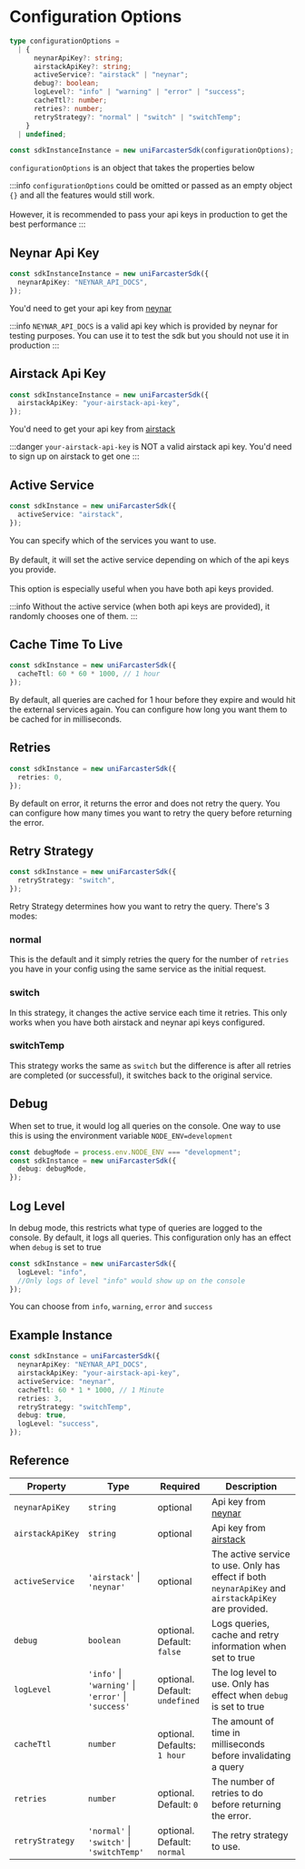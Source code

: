 # Configuration Options

```ts
type configurationOptions =
  | {
      neynarApiKey?: string;
      airstackApiKey?: string;
      activeService?: "airstack" | "neynar";
      debug?: boolean;
      logLevel?: "info" | "warning" | "error" | "success";
      cacheTtl?: number;
      retries?: number;
      retryStrategy?: "normal" | "switch" | "switchTemp";
    }
  | undefined;

const sdkInstanceInstance = new uniFarcasterSdk(configurationOptions);
```

`configurationOptions` is an object that takes the properties below

:::info
`configurationOptions` could be omitted or passed as an empty object `{}` and all the features would still work. <br></br>
However, it is recommended to pass your api keys in production to get the best performance
:::

## Neynar Api Key

```ts
const sdkInstanceInstance = new uniFarcasterSdk({
  neynarApiKey: "NEYNAR_API_DOCS",
});
```

You'd need to get your api key from [neynar](https://neynar.com/)

:::info
`NEYNAR_API_DOCS` is a valid api key which is provided by neynar for testing purposes.
You can use it to test the sdk but you should not use it in production
:::

## Airstack Api Key

```ts
const sdkInstanceInstance = new uniFarcasterSdk({
  airstackApiKey: "your-airstack-api-key",
});
```

You'd need to get your api key from [airstack](https://airstack.xyz/)

:::danger
`your-airstack-api-key` is NOT a valid airstack api key. You'd need to sign up on airstack to get one
:::

## Active Service

```ts
const sdkInstance = new uniFarcasterSdk({
  activeService: "airstack",
});
```

You can specify which of the services you want to use.<br></br> By default, it will set the active service depending on which of the api keys you provide.<br></br>This option is especially useful when you have both api keys
provided.

:::info
Without the active service (when both api keys are provided), it randomly chooses one of them.
:::

## Cache Time To Live

```ts
const sdkInstance = new uniFarcasterSdk({
  cacheTtl: 60 * 60 * 1000, // 1 hour
});
```

By default, all queries are cached for 1 hour before they expire and would hit the external services again.
You can configure how long you want them to be cached for in milliseconds.

## Retries

```ts
const sdkInstance = new uniFarcasterSdk({
  retries: 0,
});
```

By default on error, it returns the error and does not retry the query.
You can configure how many times you want to retry the query before returning the error.

## Retry Strategy

```ts
const sdkInstance = new uniFarcasterSdk({
  retryStrategy: "switch",
});
```

Retry Strategy determines how you want to retry the query. There's 3 modes:

### normal

This is the default and it simply retries the query for the number of `retries` you have in your config using the same service as the initial request.

### switch

In this strategy, it changes the active service each time it retries.
This only works when you have both airstack and neynar api keys configured.

### switchTemp

This strategy works the same as `switch` but the difference is after all retries are completed (or successful), it switches back to the original service.

## Debug

When set to true, it would log all queries on the console. One way to use this is using the environment variable `NODE_ENV=development`

```ts
const debugMode = process.env.NODE_ENV === "development";
const sdkInstance = new uniFarcasterSdk({
  debug: debugMode,
});
```

## Log Level

In debug mode, this restricts what type of queries are logged to the console.
By default, it logs all queries.
This configuration only has an effect when `debug` is set to true

```ts
const sdkInstance = new uniFarcasterSdk({
  logLevel: "info",
  //Only logs of level "info" would show up on the console
});
```

You can choose from `info`, `warning`, `error` and `success`

## Example Instance

```ts
const sdkInstance = uniFarcasterSdk({
  neynarApiKey: "NEYNAR_API_DOCS",
  airstackApiKey: "your-airstack-api-key",
  activeService: "neynar",
  cacheTtl: 60 * 1 * 1000, // 1 Minute
  retries: 3,
  retryStrategy: "switchTemp",
  debug: true,
  logLevel: "success",
});
```

## Reference

| Property         | Type                                                | Required                       | Description                                                                                          |
| ---------------- | --------------------------------------------------- | ------------------------------ | ---------------------------------------------------------------------------------------------------- |
| `neynarApiKey`   | `string`                                            | optional                       | Api key from [neynar](https://neynar.com/)                                                           |
| `airstackApiKey` | `string`                                            | optional                       | Api key from [airstack](https://airstack.xyz/)                                                       |
| `activeService`  | `'airstack'` \| `'neynar'`                          | optional                       | The active service to use. Only has effect if both `neynarApiKey` and `airstackApiKey` are provided. |
| `debug`          | `boolean`                                           | optional. Default: `false`     | Logs queries, cache and retry information when set to true                                           |
| `logLevel`       | `'info'` \| `'warning'` \| `'error'` \| `'success'` | optional. Default: `undefined` | The log level to use. Only has effect when `debug` is set to true                                    |
| `cacheTtl`       | `number`                                            | optional. Defaults: `1 hour`   | The amount of time in milliseconds before invalidating a query                                       |
| `retries`        | `number`                                            | optional. Default: `0`         | The number of retries to do before returning the error.                                              |
| `retryStrategy`  | `'normal'` \| `'switch'` \| `'switchTemp'`          | optional. Default: `normal`    | The retry strategy to use.                                                                           |

